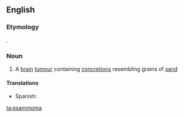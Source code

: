 ==English==

===Etymology===
{{etyl|grc|en}} {{m|grc|ψάμμος||sand}}.

===Noun===
{{en-noun|s|psammomata}}

# {{label|en|medicine}} A [[brain]] [[tumour]] containing [[concretion]]s resembling grains of [[sand]]

====Translations====
{{trans-top|brain tumor}}
* Spanish: {{t|es|psamoma|f}}
{{trans-mid}}
{{trans-bottom}}

[[ta:psammoma]]